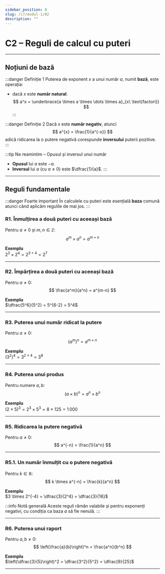 ```yaml
---
sidebar_position: 8
slug: /c7/modul-1/02
description: ""
---
```


# C2 – Reguli de calcul cu puteri

---

## Noțiuni de bază

:::danger Definiție 1
Puterea de exponent $x$ a unui număr $a$, numit **bază**, este operația:

- dacă $x$ este **număr natural**:
$$
a^x = \underbrace{a \times a \times \dots \times a}_{x\ \text{factori}}
$$
:::

:::danger Definiție 2
Dacă $x$ este **număr negativ**, atunci
$$
a^{x} = \frac{1}{a^{-x}}
$$
adică ridicarea la o putere negativă corespunde **inversului** puterii pozitive.
:::

:::tip Ne reamintim – Opusul și inversul unui număr
- **Opusul** lui $a$ este $-a$.
- **Inversul** lui $a$ (cu $a\neq 0$) este $\dfrac{1}{a}$.
:::

---

## Reguli fundamentale

:::danger Foarte important
În calculele cu puteri este esențială **baza** comună atunci când aplicăm regulile de mai jos.
:::

### R1. Înmulțirea a două puteri cu aceeași bază

Pentru $a\neq 0$ și $m,n\in\mathbb Z$:
$$
a^m \times a^n = a^{m+n}
$$

**Exemplu**  
$2^3 \times 2^4 = 2^{3+4} = 2^7$

---

### R2. Împărțirea a două puteri cu aceeași bază

Pentru $a\neq 0$:
$$
\frac{a^m}{a^n} = a^{m-n}
$$

**Exemplu**  
$\dfrac{5^6}{5^2} = 5^{6-2} = 5^4$

---

### R3. Puterea unui număr ridicat la putere

Pentru $a\neq 0$:
$$
\bigl(a^m\bigr)^n = a^{m \times n}
$$

**Exemplu**  
$(3^2)^4 = 3^{2\times 4} = 3^8$

---

### R4. Puterea unui produs

Pentru numere $a,b$:
$$
(a \times b)^n = a^n \times b^n
$$

**Exemplu**  
$(2 \times 5)^3 = 2^3 \times 5^3 = 8 \times 125 = 1\,000$

---

### R5. Ridicarea la putere negativă

Pentru $a\neq 0$:
$$
a^{-n} = \frac{1}{a^n}
$$

---

### R5.1. Un număr înmulțit cu o putere negativă

Pentru $k\in\mathbb R$:
$$
k \times a^{-n} = \frac{k}{a^n}
$$

**Exemplu**  
$3 \times 2^{-4} = \dfrac{3}{2^4} = \dfrac{3}{16}$

:::info Notă generală
Aceste reguli rămân valabile și pentru exponenți negativi, cu condiția ca baza $a$ să fie nenulă.
:::

---

### R6. Puterea unui raport

Pentru $a,b\neq 0$:
$$
\left(\frac{a}{b}\right)^n = \frac{a^n}{b^n}
$$

**Exemplu**  
$\left(\dfrac{3}{5}\right)^2 = \dfrac{3^2}{5^2} = \dfrac{9}{25}$

---
